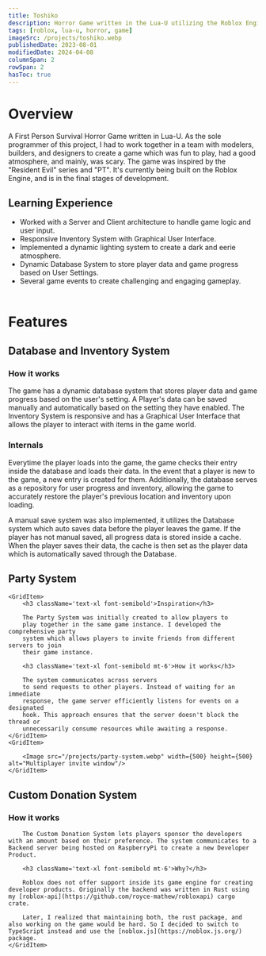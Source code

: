 ```yaml
---
title: Toshiko
description: Horror Game written in the Lua-U utilizing the Roblox Engine.
tags: [roblox, lua-u, horror, game]
imageSrc: /projects/toshiko.webp
publishedDate: 2023-08-01
modifiedDate: 2024-04-08
columnSpan: 2
rowSpan: 2
hasToc: true
---
```


# Overview

A First Person Survival Horror Game written in Lua-U. As the sole programmer of this project, I had to work together in a team with modelers, builders, and designers to create a game which was fun to play, had a good atmosphere, and mainly, was scary. The game was inspired by the "Resident Evil" series and "PT". It's currently being built on the Roblox Engine, and is in the final stages of development.

## Learning Experience

- Worked with a Server and Client architecture to handle game logic and user input.
- Responsive Inventory System with Graphical User Interface.
- Implemented a dynamic lighting system to create a dark and eerie atmosphere.
- Dynamic Database System to store player data and game progress based on User Settings.
- Several game events to create challenging and engaging gameplay.
  <br />
  <br />

# Features

## Database and Inventory System

### How it works

The game has a dynamic database system that stores player data and game progress based on the user's setting. A Player's data can be saved manually and automatically based on the setting they have enabled. The Inventory System is responsive and has a Graphical User Interface that allows the player to interact with items in the game world.

### Internals

Everytime the player loads into the game, the game checks their entry inside the database and loads their data. In the event that a player is new to the game, a new entry is created for them. Additionally, the database serves as a repository for user progress and inventory, allowing the game to accurately restore the player's previous location and inventory upon loading.

A manual save system was also implemented, it utilizes the Database system which auto saves data before the player leaves the game. If the player has not manual saved, all progress data is stored inside a cache. When the player saves their data, the cache is then set as the player data which is automatically saved through the Database.

## Party System

<Grid>
	
	<GridItem>
		<h3 className='text-xl font-semibold'>Inspiration</h3>

    	The Party System was initially created to allow players to
    	play together in the same game instance. I developed the comprehensive party
    	system which allows players to invite friends from different servers to join
    	their game instance.

    	<h3 className='text-xl font-semibold mt-6'>How it works</h3>

    	The system communicates across servers
    	to send requests to other players. Instead of waiting for an immediate
    	response, the game server efficiently listens for events on a designated
    	hook. This approach ensures that the server doesn't block the thread or
    	unnecessarily consume resources while awaiting a response.
    </GridItem>
    <GridItem>

  		<Image src="/projects/party-system.webp" width={500} height={500} alt="Multiplayer invite window"/>
	</GridItem>
</Grid>

## Custom Donation System

<Grid>
	<GridItem className="mt-5">
		<YouTubeEmbed videoid="pLMtez3b6Po" width={400} height={300}/>		
	</GridItem>
	<GridItem>
		<h3 className='text-xl font-semibold'>How it works</h3>

    	The Custom Donation System lets players sponsor the developers with an amount based on their preference. The system communicates to a Backend server being hosted on RaspberryPi to create a new Developer Product.

    	<h3 className='text-xl font-semibold mt-6'>Why?</h3>

    	Roblox does not offer support inside its game engine for creating developer products. Originally the backend was written in Rust using my [roblox-api](https://github.com/royce-mathew/robloxapi) cargo crate.

    	Later, I realized that maintaining both, the rust package, and also working on the game would be hard. So I decided to switch to TypeScript instead and use the [noblox.js](https://noblox.js.org/) package.
    </GridItem>

</Grid>
